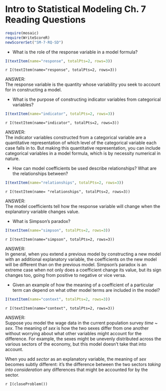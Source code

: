 Intro to Statistical Modeling Ch. 7 Reading Questions
========================================================
```r
require(mosaic)
require(WriteScoreR)
newScorerSet("SM-7-RQ-SD")
```

* What is the role of the response variable in a model formula?
```r
I(textItem(name="response", totalPts=2, rows=3))
```
 `r I(textItem(name="response", totalPts=2, rows=3))`


<aside>
ANSWER:    
The response variable is the quantity whose variability you seek to account for in constructing a model.  
</aside>

* What is the purpose of constructing indicator variables from categorical variables?
```r
I(textItem(name="indicator", totalPts=2, rows=3))
```
  `r I(textItem(name="indicator", totalPts=2, rows=3))`

<aside>
ANSWER:    
The indicator variables constructed from a categorical variable are a quantitative representation of which level of the categorical variable each case falls in to.  But making this quantitative representation, you can include categorical
variables in a model formula, which is by necessity numerical in nature.
</aside>

* How can model coefficients be used describe relationships? What are the relationships between? 
```r
I(textItem(name="relationships", totalPts=2, rows=3))
```
 `r I(textItem(name= "relationships", totalPts=2, rows=3))`

<aside>
ANSWER:   
The model coefficients tell how the response variable will change when the explanatory variable changes value.  
</aside>

* What is Simpson's paradox? 
```r
I(textItem(name="simpson", totalPts=2, rows=3))
```
 `r I(textItem(name="simpson", totalPts=2, rows=3))`

<aside>
ANSWER:    
In general, when you extend a previous model by constructing a new model with an additional explanatory variable, the coefficients on the new model will be different than on the previous model.  Simpson's paradox is an extreme case when not only does a coefficient change its value, but its sign changes too, going from positive to negative or vice versa.
</aside>


* Given an example of how the meaning of a coefficient of a particular term can depend on what other model terms are included in the model? 
```r
I(textItem(name="context", totalPts=2, rows=3))
```
 `r I(textItem(name="context", totalPts=2, rows=3))`


<aside>
ANSWER:    
Suppose you model the wage data in the current population survey *time* ~ *sex*.  The meaning of *sex* is how the two sexes differ from one another without worrying about what other variables might account for the difference.  For example, the sexes might be unevenly distributed across the various sectors of the economy, but this model doesn't take that into account.

When you add *sector* as an explanatory variable, the meaning of *sex* becomes subtly different: it's the difference between the two sectors *taking into consideration* any differences that might be accounted for by the sector.
</aside>

`r I(closeProblem())`

